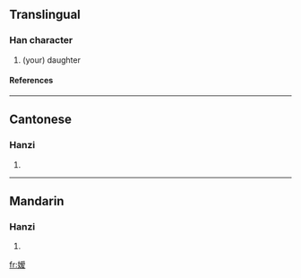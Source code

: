 {{see|嬡}}

==Translingual==
===Han character===
{{Han char|rn=38|rad=女|as=10|sn=13|four=|canj=女月月水 (VBBE), X女月月水 (XVBBE)}}
# (your) daughter
====References====
{{Han ref|kx=0269.181|hdz=21072.120|uh=5AD2|ud=23250}}

----
==Cantonese==
===Hanzi===
{{yue-hanzi|jyut=|y=oi3}}
# {{defn|Cantonese}}

----
==Mandarin==
===Hanzi===
{{cmn-hanzi|tra=嬡|pin=[[ài]] ([[ai4]])|wg=ai<sup>4</sup>}}
# {{defn|Mandarin}}

[[fr:嫒]]